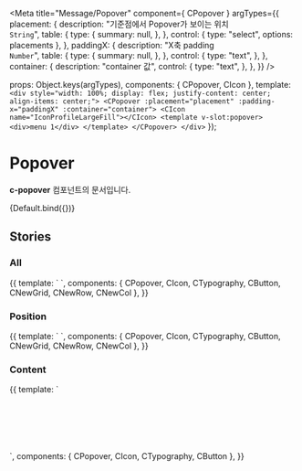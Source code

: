 
<Meta
  title="Message/Popover"
  component={ CPopover }
  argTypes={{
    placement: {
      description: "기준점에서 Popover가 보이는 위치<br/>`String`",
      table: {
        type: {
            summary: null,
        },
      },
      control: {
        type: "select",
        options: placements
      },
    },
    paddingX: {
      description: "X축 padding<br/>`Number`",
      table: {
        type: {
            summary: null,
        },
      },
      control: {
        type: "text",
      },
    },
    container: {
        description: "container 값",
        control: {
            type: "text",
        },
    },
  }}
/>

  props: Object.keys(argTypes),
  components: { CPopover, CIcon },
  template: `<div style="width: 100%; display: flex; justify-content: center; align-items: center;">
                <CPopover :placement="placement" :padding-x="paddingX" :container="container">
   			        <CIcon name="IconProfileLargeFill"></CIcon>
   			            <template v-slot:popover>
   				            <div>menu 1</div>
   			            </template>
   			    </CPopover>
   			 </div>`
});

# Popover

**c-popover** 컴포넌트의 문서입니다.

<Story name="Default" height="100px">
  {Default.bind({})}
</Story>

<ArgsTable story="Default" />

## Stories
### All

<Canvas>
    <Story name="All" height="300px">
        {{
            template: `
                <CNewGrid>
                    <CNewRow>
                        <CNewCol class="flex flex-row justify-around" style="height: 120px; margin-top: 50px">
                            <CPopover placement="top-right" :open="true">
                                <CIcon name="IconProfileLargeFill"></CIcon>
                                <template v-slot:popover>
                                    <div>top-right</div>
                                </template>
                            </CPopover>
                            <CPopover placement="top" :open="true">
                                <CIcon name="IconProfileLargeFill"></CIcon>
                                <template v-slot:popover>
                                    <div>top</div>
                                </template>
                            </CPopover>
                            <CPopover placement="top-left" :open="true">
                                <CIcon name="IconProfileLargeFill"></CIcon>
                                <template v-slot:popover>
                                    <div>top-left</div>
                                </template>
                            </CPopover>
                        </CNewCol>
                    </CNewRow>
                    <CNewRow>
                        <CNewCol class="flex flex-row justify-around" style="margin-top: 30px; margin-bottom: 70px">
                            <CPopover placement="top-right" :open="true">
                                <CIcon name="IconProfileLargeFill"></CIcon>
                                <template v-slot:popover>
                                    <CTypography type="body2">Title</CTypography>
                                    <CTypography type="caption1" color="gray800">content</CTypography>
                                    <Button>button</Button>
                                </template>
                            </CPopover>
                            <CPopover placement="top" :open="true">
                                <CIcon name="IconProfileLargeFill"></CIcon>
                                <template v-slot:popover>
                                    <CTypography type="body2">Title</CTypography>
                                    <CTypography type="caption1" color="gray800">content</CTypography>
                                    <CButton>button</CButton>
                                </template>
                            </CPopover>
                            <CPopover placement="top-left" :open="true">
                                <CIcon name="IconProfileLargeFill"></CIcon>
                                <template v-slot:popover>
                                    <CTypography type="body2">Title</CTypography>
                                    <CTypography type="caption1" color="gray800">content</CTypography>
                                    <CButton>button</CButton>
                                </template>
                            </CPopover>
                        </CNewCol>
                    </CNewRow>
                    <CNewRow>
                        <CNewCol class="flex flex-row justify-around" style="height: 120px">
                            <CPopover placement="bottom-right" :open="true">
                                <CIcon name="IconProfileLargeFill"></CIcon>
                                    <template v-slot:popover>
                                        <div>bottom-right</div>
                                    </template>
                            </CPopover>
                            <CPopover placement="bottom" :open="true">
                                <CIcon name="IconProfileLargeFill"></CIcon>
                                    <template v-slot:popover>
                                        <div>bottom</div>
                                    </template>
                            </CPopover>
                            <CPopover placement="bottom-left" :open="true">
                                <CIcon name="IconProfileLargeFill"></CIcon>
                                    <template v-slot:popover>
                                        <div>bottom-left</div>
                                    </template>
                            </CPopover>
                        </CNewCol>
                    </CNewRow>
                    <CNewRow>
                        <CNewCol class="flex flex-row justify-around" style="height: 150px">
                            <CPopover placement="bottom-right" :open="true">
                                <CIcon name="IconProfileLargeFill"></CIcon>
                                    <template v-slot:popover>
                                        <CTypography type="body2">Title</CTypography>
                                        <CTypography type="caption1" color="gray800">content</CTypography>
                                        <CButton>button</CButton>
                                    </template>
                            </CPopover>
                            <CPopover placement="bottom" :open="true">
                                <CIcon name="IconProfileLargeFill"></CIcon>
                                    <template v-slot:popover>
                                        <CTypography type="body2">Title</CTypography>
                                        <CTypography type="caption1" color="gray800">content</CTypography>
                                        <CButton>button</CButton>
                                    </template>
                            </CPopover>
                            <CPopover placement="bottom-left" :open="true">
                                <CIcon name="IconProfileLargeFill"></CIcon>
                                    <template v-slot:popover>
                                        <CTypography type="body2">Title</CTypography>
                                        <CTypography type="caption1" color="gray800">content</CTypography>
                                        <CButton>button</CButton>
                                    </template>
                            </CPopover>
                        </CNewCol>
                    </CNewRow>
                    <CNewRow class="mt-40">
                        <CNewCol class="flex flex-row justify-around" style="height: 40px">
                            <CPopover placement="right-top" :open="true">
                                <CIcon name="IconProfileLargeFill"></CIcon>
                                    <template v-slot:popover>
                                        <div>right-top</div>
                                    </template>
                            </CPopover>
                            <CPopover placement="right" :open="true">
                                <CIcon name="IconProfileLargeFill"></CIcon>
                                    <template v-slot:popover>
                                        <div>right</div>
                                    </template>
                            </CPopover>
                            <CPopover placement="right-bottom" :open="true">
                                <CIcon name="IconProfileLargeFill"></CIcon>
                                    <template v-slot:popover>
                                        <div>right-bottom</div>
                                    </template>
                            </CPopover>
                        </CNewCol>
                    </CNewRow>
                    <CNewRow class="mt-80">
                        <CNewCol class="flex flex-row justify-around" style="height: 110px">
                            <CPopover placement="right-top" :open="true">
                                <CIcon name="IconProfileLargeFill"></CIcon>
                                    <template v-slot:popover>
                                        <CTypography type="body2">Title</CTypography>
                                        <CTypography type="caption1" color="gray800">content</CTypography>
                                        <CButton>button</CButton>
                                    </template>
                            </CPopover>
                            <CPopover placement="right" :open="true">
                                <CIcon name="IconProfileLargeFill"></CIcon>
                                    <template v-slot:popover>
                                        <CTypography type="body2">Title</CTypography>
                                        <CTypography type="caption1" color="gray800">content</CTypography>
                                        <CButton>button</CButton>
                                    </template>
                            </CPopover>
                            <CPopover placement="right-bottom" :open="true">
                                <CIcon name="IconProfileLargeFill"></CIcon>
                                    <template v-slot:popover>
                                        <CTypography type="body2">Title</CTypography>
                                        <CTypography type="caption1" color="gray800">content</CTypography>
                                        <CButton>button</CButton>
                                    </template>
                            </CPopover>
                        </CNewCol>
                    </CNewRow>
                </CNewGrid>
            `,
            components: { CPopover, CIcon, CTypography, CButton, CNewGrid, CNewRow, CNewCol },
        }}
    </Story>
</Canvas>

### Position
<Canvas>
    <Story name="Position" height="100px">
        {{
            template: `
                <CNewGrid>
                    <CNewRow>
                        <CNewCol class="flex flex-row justify-around" style="margin-top: 50px; margin-bottom: 30px">
                            <CPopover placement="top-right" :open="true">
                                <CIcon name="IconProfileLargeFill"></CIcon>
                                <template v-slot:popover>
                                    <div>top-right</div>
                                </template>
                            </CPopover>
                            <CPopover placement="top" :open="true">
                                <CIcon name="IconProfileLargeFill"></CIcon>
                                <template v-slot:popover>
                                    <div>top</div>
                                </template>
                            </CPopover>
                            <CPopover placement="top-left" :open="true">
                                <CIcon name="IconProfileLargeFill"></CIcon>
                                <template v-slot:popover>
                                    <div>top-left</div>
                                </template>
                            </CPopover>
                        </CNewCol>
                    </CNewRow>
                    <CNewRow>
                        <CNewCol class="flex flex-row justify-around" style="height: 60px">
                            <CPopover placement="bottom-right" :open="true">
                                <CIcon name="IconProfileLargeFill"></CIcon>
                                    <template v-slot:popover>
                                        <div>bottom-right</div>
                                    </template>
                            </CPopover>
                            <CPopover placement="bottom" :open="true">
                                <CIcon name="IconProfileLargeFill"></CIcon>
                                    <template v-slot:popover>
                                        <div>bottom</div>
                                    </template>
                            </CPopover>
                            <CPopover placement="bottom-left" :open="true">
                                <CIcon name="IconProfileLargeFill"></CIcon>
                                    <template v-slot:popover>
                                        <div>bottom-left</div>
                                    </template>
                            </CPopover>
                        </CNewCol>
                    </CNewRow>
                    <CNewRow class="mt-40">
                        <CNewCol class="flex flex-row justify-around" style="height: 40px">
                            <CPopover placement="right-top" :open="true">
                                <CIcon name="IconProfileLargeFill"></CIcon>
                                    <template v-slot:popover>
                                        <div>right-top</div>
                                    </template>
                            </CPopover>
                            <CPopover placement="right" :open="true">
                                <CIcon name="IconProfileLargeFill"></CIcon>
                                    <template v-slot:popover>
                                        <div>right</div>
                                    </template>
                            </CPopover>
                            <CPopover placement="right-bottom" :open="true">
                                <CIcon name="IconProfileLargeFill"></CIcon>
                                    <template v-slot:popover>
                                        <div>right-bottom</div>
                                    </template>
                            </CPopover>
                        </CNewCol>
                    </CNewRow>
                </CNewGrid>
            `,
            components: { CPopover, CIcon, CTypography, CButton, CNewGrid, CNewRow, CNewCol },
        }}
    </Story>
</Canvas>

### Content
<Canvas>
    <Story name="Content" height="200px">
        {{
            template: `
                <div style="width: 100%; height: 100px; display: flex; justify-content: space-around; align-items: center">
                    <CPopover placement="bottom-right" :open="true">
                        <CIcon name="IconProfileLargeFill"></CIcon>
                            <template v-slot:popover>
                                <CTypography type="body2">Title</CTypography>
                                <CTypography type="caption1" color="gray800">content</CTypography>
                                <CButton>button</CButton>
                            </template>
                    </CPopover>
                    <CPopover placement="bottom" :open="true">
                        <CIcon name="IconProfileLargeFill"></CIcon>
                            <template v-slot:popover>
                                <CTypography type="body2">Title</CTypography>
                                <CTypography type="caption1" color="gray800">content</CTypography>
                                <CButton>button</CButton>
                            </template>
                    </CPopover>
                    <CPopover placement="bottom-left" :open="true">
                        <CIcon name="IconProfileLargeFill"></CIcon>
                            <template v-slot:popover>
                                <CTypography type="body2">Title</CTypography>
                                <CTypography type="caption1" color="gray800">content</CTypography>
                                <CButton>button</CButton>
                            </template>
                    </CPopover>
                    <CPopover placement="right" :open="true">
                        <CIcon name="IconProfileLargeFill"></CIcon>
                            <template v-slot:popover>
                                <CTypography type="body2">Title</CTypography>
                                <CTypography type="caption1" color="gray800">content</CTypography>
                                <CButton>button</CButton>
                            </template>
                    </CPopover>
                 </div>
        `,
          components: { CPopover, CIcon, CTypography, CButton },
        }}
    </Story>
</Canvas>
